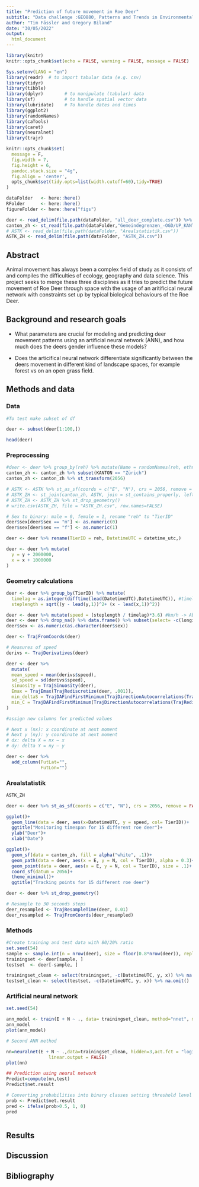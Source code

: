 ```yaml
---
title: "Prediction of future movement in Roe Deer"
subtitle: "Data challenge :GEO880, Patterns and Trends in Environmental Data - Computational Movement Analysis"
author: "Tim Fässler and Gregory Biland"
date: "30/05/2022"
output:
  html_document
---
```


```r
library(knitr)
knitr::opts_chunk$set(echo = FALSE, warning = FALSE, message = FALSE)
```

```r
Sys.setenv(LANG = "en")
library(readr)  # to import tabular data (e.g. csv)
library(tidyr)
library(tibble)
library(dplyr)        # to manipulate (tabular) data
library(sf)           # to handle spatial vector data
library(lubridate)    # To handle dates and times
library(ggplot2)
library(randomNames)
library(caTools)
library(caret)
library(neuralnet)
library(trajr)

knitr::opts_chunk$set(
  message = F,
  fig.width = 7,
  fig.height = 6,
  pandoc.stack.size = "4g",
  fig.align = 'center',
  opts_chunk$set(tidy.opts=list(width.cutoff=60),tidy=TRUE)
)

dataFolder   <- here::here()   
RFolder      <- here::here()         
figureFolder <- here::here("figs") 
```

```r
deer <- read_delim(file.path(dataFolder, "all_deer_complete.csv")) %>% data.frame()
canton_zh <- st_read(file.path(dataFolder,"Gemeindegrenzen_-OGD/UP_KANTON_F.shp"))
# ASTK <- read_delim(file.path(dataFolder, "Arealstatistik.csv"))
ASTK_ZH <- read_delim(file.path(dataFolder, "ASTK_ZH.csv"))
```

## Abstract
Animal movement has always been a complex field of study as it consists of and compiles the difficulties of ecology, geography and data science. This project seeks to merge these three disciplines as it tries to predict the future movement of Roe Deer through space with the usage of an aritificical neural network with constraints set up by typical biological behaviours of the Roe Deer.

## Background and research goals
- What parameters are crucial for modeling and predicting deer movement patterns using an artificial neural network (ANN), and how much does the deers gender influence these models?

- Does the articifical neural network differentiate significantly between the deers movement in different kind of landscape spaces, for example forest vs on an open grass field.

## Methods and data

### Data
```r
#To test make subset of df

deer <- subset(deer[1:100,])

head(deer)
```

### Preprocessing

```r
#deer <- deer %>% group_by(reh) %>% mutate(Name = randomNames(reh, ethnicity = 4)) #Give deer names
canton_zh <- canton_zh %>% subset(KANTON == "Zürich")
canton_zh <- canton_zh %>% st_transform(2056)

# ASTK <- ASTK %>% st_as_sf(coords = c("E", "N"), crs = 2056, remove = FALSE)
# ASTK_ZH <- st_join(canton_zh, ASTK, join = st_contains_properly, left=TRUE)
# ASTK_ZH <- ASTK_ZH %>% st_drop_geometry()
# write.csv(ASTK_ZH, file = "ASTK_ZH.csv", row.names=FALSE)

# Sex to binary: male = 0, female = 1, rename "reh" to "TierID"
deer$sex[deer$sex == "m"] <- as.numeric(0)
deer$sex[deer$sex == "f"] <- as.numeric(1)

deer <- deer %>% rename(TierID = reh, DatetimeUTC = datetime_utc,)

deer <- deer %>% mutate(
  y = y + 2000000,
  x = x + 1000000
)

```

### Geometry calculations

```r
deer <- deer %>% group_by(TierID) %>% mutate(
  timelag = as.integer(difftime(lead(DatetimeUTC),DatetimeUTC)), #timelag is in minutes
  steplength = sqrt((y - lead(y,1))^2+ (x - lead(x,1))^2))

deer <- deer %>% mutate(speed = (steplength / timelag)*3.6) #km/h -> Aber fallsch da steplength nicht immer gleich lang ist
deer <- deer %>% drop_na() %>% data.frame() %>% subset(select= -c(longitude, latitude) )
deer$sex <- as.numeric(as.character(deer$sex))

deer <- TrajFromCoords(deer)

# Measures of speed
derivs <- TrajDerivatives(deer)

deer <- deer %>% 
  mutate(
  mean_speed = mean(derivs$speed),
  sd_speed = sd(derivs$speed),
  sinuosity = TrajSinuosity(deer),
  Emax = TrajEmax(TrajRediscretize(deer, .001)),
  min_deltaS = TrajDAFindFirstMinimum(TrajDirectionAutocorrelations(TrajRediscretize(deer, .001), 1))[1],
  min_C = TrajDAFindFirstMinimum(TrajDirectionAutocorrelations(TrajRediscretize(deer, .001), 1))[2]
)

#assign new columns for predicted values

# Next x (nx): x coordinate at next moment
# Next y (ny): y coordinate at next moment
# dx: delta X = nx — x
# dy: delta Y = ny — y

deer <- deer %>%
  add_column(FutLat="",
             FutLon="")

```
### Arealstatistik

```r
ASTK_ZH
```

```r
deer <- deer %>% st_as_sf(coords = c("E", "N"), crs = 2056, remove = FALSE)

ggplot()+
  geom_line(data = deer, aes(x=DatetimeUTC, y = speed, col= TierID))+
  ggtitle("Monitoring timespan for 15 different roe deer")+
  ylab("Deer")+
  xlab("Date")

ggplot()+
  geom_sf(data = canton_zh, fill = alpha("white", .1))+
  geom_path(data = deer, aes(x = E, y = N, col = TierID), alpha = 0.3)+
  geom_point(data = deer, aes(x = E, y = N, col = TierID), size = .1)+
  coord_sf(datum = 2056)+
  theme_minimal()+
  ggtitle("Tracking points for 15 different roe deer")

deer <- deer %>% st_drop_geometry()

```

```r
# Resample to 30 seconds steps
deer_resampled <- TrajResampleTime(deer, 0.01)
deer_resampled <- TrajFromCoords(deer_resampled)
```

### Methods

```r

#Create training and test data with 80/20% ratio
set.seed(54)
sample <- sample.int(n = nrow(deer), size = floor(0.8*nrow(deer)), replace = F)
trainingset <- deer[sample, ]
testset  <- deer[-sample, ]

trainingset_clean <- select(trainingset, -c(DatetimeUTC, y, x)) %>% na.omit()
testset_clean <- select(testset, -c(DatetimeUTC, y, x)) %>% na.omit()
```

### Artificial neural network 
```r
set.seed(54)

ann_model <- train(E + N ~ ., data= trainingset_clean, method="nnet", maxit = 1, trace=FALSE, MaxNWts=2600)
ann_model
plot(ann_model)

# Second ANN method

nn=neuralnet(E + N ~ .,data=trainingset_clean, hidden=3,act.fct = "logistic", 
                linear.output = FALSE)
plot(nn)

## Prediction using neural network
Predict=compute(nn,test)
Predict$net.result

# Converting probabilities into binary classes setting threshold level 0.5
prob <- Predict$net.result
pred <- ifelse(prob>0.5, 1, 0)
pred

```
```r

```


## Results


## Discussion


## Bibliography
